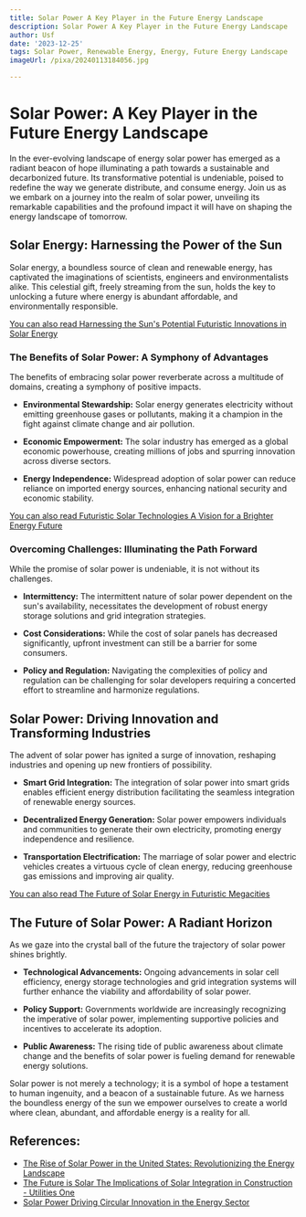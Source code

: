 ```yaml
---
title: Solar Power A Key Player in the Future Energy Landscape
description: Solar Power A Key Player in the Future Energy Landscape
author: Usf
date: '2023-12-25'
tags: Solar Power, Renewable Energy, Energy, Future Energy Landscape
imageUrl: /pixa/20240113184056.jpg

---
```

# Solar Power: A Key Player  in the Future  Energy Landscape

In the ever-evolving landscape of energy solar power has emerged as a radiant beacon of  hope illuminating a path towards a sustainable and decarbonized future. Its transformative potential is undeniable, poised to redefine the way we generate distribute, and consume energy. Join us as we  embark on a journey into the realm of solar power, unveiling its remarkable capabilities and the profound impact it  will have on shaping the energy landscape of tomorrow.

## Solar Energy: Harnessing the Power  of the Sun

Solar energy, a boundless source  of  clean and renewable energy,  has captivated  the imaginations of scientists, engineers and environmentalists alike. This celestial gift, freely streaming from the sun, holds the  key to unlocking  a future where energy is abundant affordable, and  environmentally  responsible.

[You  can also read Harnessing  the Sun's Potential Futuristic Innovations in Solar Energy](Harnessing%20the%20Sun%27s%20Potential%20Futuristic%20Innovations%20in%20Solar%20Energy)


### The Benefits of Solar Power: A Symphony of Advantages

The benefits of embracing solar  power reverberate across a multitude of domains, creating  a symphony of positive impacts.

- **Environmental Stewardship:** Solar  energy  generates electricity  without emitting greenhouse gases or pollutants, making it a champion in the fight against climate change  and air pollution.

- **Economic Empowerment:** The  solar industry has emerged as a global economic powerhouse, creating millions of jobs and spurring innovation across diverse sectors.

- **Energy  Independence:** Widespread adoption of solar power can reduce reliance on imported energy sources, enhancing national security and economic stability.

[You can also read Futuristic Solar Technologies A Vision for a Brighter Energy Future](Futuristic%20Solar%20Technologies%20A%20Vision%20for%20a%20Brighter%20Energy%20Future)


### Overcoming Challenges: Illuminating the Path Forward

While the promise of solar power is undeniable, it is not without  its challenges.

- **Intermittency:** The intermittent nature of solar  power dependent on the  sun's availability, necessitates  the development of robust energy storage solutions and grid integration strategies.

- **Cost Considerations:**  While the cost of  solar panels has decreased significantly, upfront investment can still be a barrier for some consumers.

- **Policy and Regulation:** Navigating the complexities of policy  and regulation can be challenging for solar developers requiring a concerted effort to streamline and harmonize  regulations.

##  Solar Power: Driving Innovation and Transforming Industries

The  advent of solar power has  ignited a surge  of innovation, reshaping industries and opening up new frontiers of possibility.

- **Smart Grid  Integration:** The integration of solar power  into smart grids enables efficient energy distribution facilitating the seamless integration of renewable energy sources.

-  **Decentralized Energy Generation:** Solar power empowers individuals  and communities to generate their own electricity, promoting energy independence and  resilience.

- **Transportation Electrification:** The  marriage of solar power and electric vehicles creates a virtuous cycle of clean energy, reducing greenhouse gas emissions  and improving air quality.

[You can also read The Future of  Solar Energy in Futuristic Megacities](The%20Future%20of%20Solar%20Energy%20in%20Futuristic%20Megacities)


## The Future of  Solar Power: A Radiant Horizon

As we gaze into the crystal ball of the future the trajectory of solar power  shines brightly.

-  **Technological Advancements:** Ongoing advancements in solar cell efficiency, energy storage technologies and grid  integration systems will  further enhance the viability and affordability of solar power.

- **Policy Support:** Governments worldwide are increasingly recognizing the imperative of solar power,  implementing supportive policies and incentives to  accelerate its adoption.

- **Public Awareness:** The rising tide of  public awareness about climate change  and the benefits of solar power is fueling demand for renewable energy solutions.

Solar power is not merely  a technology; it  is a symbol of hope a testament to human ingenuity, and a  beacon of  a sustainable future. As we harness the boundless energy of the sun we empower ourselves to create a world where clean, abundant, and affordable  energy is a reality for all.

## References:
- [The Rise of Solar Power in the United States: Revolutionizing the Energy Landscape](https://www.linkedin.com/pulse/rise-solar-power-united-states-revolutionizing-energy?trk=organization_guest_main-feed-card_feed-article-content)
- [The Future is Solar The Implications of Solar Integration in Construction - Utilities One](https://utilitiesone.com/the-future-is-solar-the-implications-of-solar-integration-in-construction)
- [Solar Power Driving Circular Innovation in the Energy Sector](https://energy5.com/solar-power-driving-circular-innovation-in-the-energy-sector)
